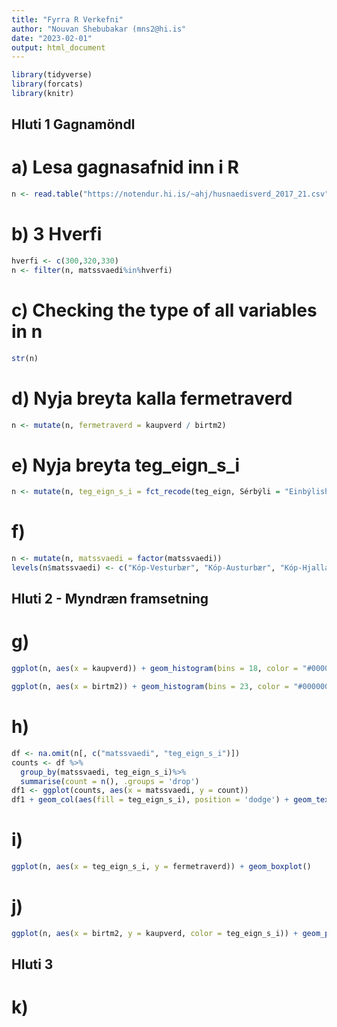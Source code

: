 ```yaml
---
title: "Fyrra R Verkefni"
author: "Nouvan Shebubakar (mns2@hi.is"
date: "2023-02-01"
output: html_document
---
```


```r
library(tidyverse)
library(forcats)
library(knitr)
```

## Hluti 1 Gagnamöndl
# a) Lesa gagnasafnid inn i R
```r
n <- read.table("https://notendur.hi.is/~ahj/husnaedisverd_2017_21.csv", header = TRUE, sep=";", stringsAsFactors = T, encoding = "UTF-8")
```

# b) 3 Hverfi
```r
hverfi <- c(300,320,330)
n <- filter(n, matssvaedi%in%hverfi)
```

# c) Checking the type of all variables in n
```r
str(n)
```

# d) Nyja breyta kalla fermetraverd
```r
n <- mutate(n, fermetraverd = kaupverd / birtm2)
```

# e) Nyja breyta teg_eign_s_i
```r
n <- mutate(n, teg_eign_s_i = fct_recode(teg_eign, Sérbýli = "Einbýlishús", Sérbýli = "Parhús", Sérbýli = "Raðhús", Íbúð = "Íbúðareign"))
```

# f)
```r
n <- mutate(n, matssvaedi = factor(matssvaedi))
levels(n$matssvaedi) <- c("Kóp-Vesturbær", "Kóp-Austurbær", "Kóp-Hjallar,Smárar")
```

## Hluti 2 - Myndræn framsetning
# g)
```r
ggplot(n, aes(x = kaupverd)) + geom_histogram(bins = 18, color = "#000000", fill = "#0099F8") + labs(title = "Histogram of Housing Price")+ theme_classic() + theme(axis.text.x = element_text(angle = 90), plot.title = element_text(color = "#0099F8", size = 16, face = "bold"))+ scale_x_continuous(breaks = seq(5000,130000, by = 5000))

ggplot(n, aes(x = birtm2)) + geom_histogram(bins = 23, color = "#000000", fill = "#0099F8") + labs(title = "Histogram of Housing Size",x = "Fermetrar") + theme_classic() + theme(axis.text.x = element_text(angle = 90), plot.title = element_text(color = "#0099F8", size = 16, face = "bold")) + scale_x_continuous(breaks = seq(25,450, by = 25))
```
# h)
```r
df <- na.omit(n[, c("matssvaedi", "teg_eign_s_i")])
counts <- df %>%
  group_by(matssvaedi, teg_eign_s_i)%>%
  summarise(count = n(), .groups = 'drop')
df1 <- ggplot(counts, aes(x = matssvaedi, y = count))
df1 + geom_col(aes(fill = teg_eign_s_i), position = 'dodge') + geom_text(aes(label = count, group = teg_eign_s_i), position = position_dodge(width = 0.9), color="black", vjust = 0.01, size = 3) + scale_fill_brewer(palette = "Paired") + theme_classic()
```

# i) 
```r
ggplot(n, aes(x = teg_eign_s_i, y = fermetraverd)) + geom_boxplot()
```

# j)
```r
ggplot(n, aes(x = birtm2, y = kaupverd, color = teg_eign_s_i)) + geom_point() + facet_grid(~matssvaedi) + xlab("Birtm2") + ylab("Kaupverð") + theme(axis.text.x = element_text(angle = 90))
```

## Hluti 3
# k) 




